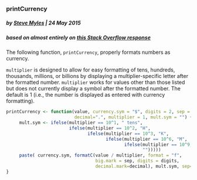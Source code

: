 ### printCurrency
##### by [Steve Myles](http://steve.mylesandmyles.info/) | 24 May 2015
##### based on almost entirely on [this Stack Overflow response](http://stackoverflow.com/a/23833928)
The following function, `printCurrency`, properly formats numbers as currency.

`multiplier` is designed to allow for easy formatting of tens, hundreds, 
thousands, millions, or billions by displaying a multiplier-specific letter 
after the formatted number.  `multiplier` works for values other than those 
listed but does not currently display a symbol after the formatted number.  The 
default is 1 (i.e., the number is displayed as entered with currency 
formatting).

```r
printCurrency <- function(value, currency.sym = "$", digits = 2, sep = ",",
                          decimal=".", multiplier = 1, mult.sym = "") {     
     mult.sym <- ifelse(multiplier == 10^1, " tens",
                        ifelse(multiplier == 10^2, "H",
                               ifelse(multiplier == 10^3, "K",
                                      ifelse(multiplier == 10^6, "M",
                                             ifelse(multiplier == 10^9, "B", 
                                                    "")))))
     paste( currency.sym, formatC(value / multiplier, format = "f", 
                                  big.mark = sep, digits = digits, 
                                  decimal.mark=decimal), mult.sym, sep="")
}
```
